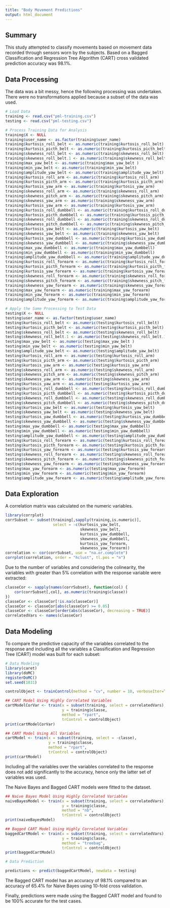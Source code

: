 ```yaml
---
title: "Body Movement Predictions"
output: html_document
---
```


## Summary
This study attempted to classify movements based on movement data recorded through sensors worn by the subjects. Based on a Bagged Classification and Regression Tree Algorithm (CART) cross validated prediction accuracy was 98.1%.

## Data Processing

The data was a bit messy, hence the following processing was undertaken. There were no transformations applied because a subset of the data was used.

```r
# Load Data
training <- read.csv("pml-training.csv")
testing <- read.csv("pml-testing.csv")

# Process Training Data for Analysis
training$X <- NULL
training$user_name <- as.factor(training$user_name)
training$kurtosis_roll_belt <- as.numeric(training$kurtosis_roll_belt)
training$kurtosis_picth_belt <- as.numeric(training$kurtosis_picth_belt)
training$skewness_roll_belt <- as.numeric(training$skewness_roll_belt)
training$skewness_roll_belt.1 <- as.numeric(training$skewness_roll_belt.1)
training$max_yaw_belt <- as.numeric(training$max_yaw_belt )
training$min_yaw_belt <- as.numeric(training$min_yaw_belt)
training$amplitude_yaw_belt <- as.numeric(training$amplitude_yaw_belt)
training$kurtosis_roll_arm <- as.numeric(training$kurtosis_roll_arm)
training$kurtosis_picth_arm <- as.numeric(training$kurtosis_picth_arm)
training$kurtosis_yaw_arm <- as.numeric(training$kurtosis_yaw_arm)
training$skewness_roll_arm <- as.numeric(training$skewness_roll_arm)
training$skewness_pitch_arm <- as.numeric(training$skewness_pitch_arm)
training$skewness_yaw_arm <- as.numeric(training$skewness_yaw_arm)
training$kurtosis_yaw_arm <- as.numeric(training$kurtosis_yaw_arm)
training$kurtosis_roll_dumbbell <- as.numeric(training$kurtosis_roll_dumbbell)
training$kurtosis_picth_dumbbell <- as.numeric(training$kurtosis_picth_dumbbell)
training$skewness_roll_dumbbell <- as.numeric(training$skewness_roll_dumbbell)
training$skewness_pitch_dumbbell <- as.numeric(training$skewness_pitch_dumbbell)
training$kurtosis_yaw_belt <- as.numeric(training$kurtosis_yaw_belt)
training$skewness_yaw_belt <- as.numeric(training$skewness_yaw_belt)
training$kurtosis_yaw_dumbbell <- as.numeric(training$kurtosis_yaw_dumbbell)
training$skewness_yaw_dumbbell <- as.numeric(training$skewness_yaw_dumbbell)
training$max_yaw_dumbbell <- as.numeric(training$max_yaw_dumbbell)
training$min_yaw_dumbbell <- as.numeric(training$min_yaw_dumbbell)
training$amplitude_yaw_dumbbell <- as.numeric(training$amplitude_yaw_dumbbell)
training$kurtosis_roll_forearm <- as.numeric(training$kurtosis_roll_forearm)
training$kurtosis_picth_forearm <- as.numeric(training$kurtosis_picth_forearm)
training$kurtosis_yaw_forearm <- as.numeric(training$kurtosis_yaw_forearm)
training$skewness_roll_forearm <- as.numeric(training$skewness_roll_forearm)
training$skewness_pitch_forearm <- as.numeric(training$skewness_pitch_forearm)
training$skewness_yaw_forearm <- as.numeric(training$skewness_yaw_forearm)
training$max_yaw_forearm <- as.numeric(training$max_yaw_forearm)
training$min_yaw_forearm <- as.numeric(training$min_yaw_forearm)
training$amplitude_yaw_forearm <- as.numeric(training$amplitude_yaw_forearm)

# Apply the Same Processing to Test Data
testing$X <- NULL
testing$user_name <- as.factor(testing$user_name)
testing$kurtosis_roll_belt <- as.numeric(testing$kurtosis_roll_belt)
testing$kurtosis_picth_belt <- as.numeric(testing$kurtosis_picth_belt)
testing$skewness_roll_belt <- as.numeric(testing$skewness_roll_belt)
testing$skewness_roll_belt.1 <- as.numeric(testing$skewness_roll_belt.1)
testing$max_yaw_belt <- as.numeric(testing$max_yaw_belt )
testing$min_yaw_belt <- as.numeric(testing$min_yaw_belt)
testing$amplitude_yaw_belt <- as.numeric(testing$amplitude_yaw_belt)
testing$kurtosis_roll_arm <- as.numeric(testing$kurtosis_roll_arm)
testing$kurtosis_picth_arm <- as.numeric(testing$kurtosis_picth_arm)
testing$kurtosis_yaw_arm <- as.numeric(testing$kurtosis_yaw_arm)
testing$skewness_roll_arm <- as.numeric(testing$skewness_roll_arm)
testing$skewness_pitch_arm <- as.numeric(testing$skewness_pitch_arm)
testing$skewness_yaw_arm <- as.numeric(testing$skewness_yaw_arm)
testing$kurtosis_yaw_arm <- as.numeric(testing$kurtosis_yaw_arm)
testing$kurtosis_roll_dumbbell <- as.numeric(testing$kurtosis_roll_dumbbell)
testing$kurtosis_picth_dumbbell <- as.numeric(testing$kurtosis_picth_dumbbell)
testing$skewness_roll_dumbbell <- as.numeric(testing$skewness_roll_dumbbell)
testing$skewness_pitch_dumbbell <- as.numeric(testing$skewness_pitch_dumbbell)
testing$kurtosis_yaw_belt <- as.numeric(testing$kurtosis_yaw_belt)
testing$skewness_yaw_belt <- as.numeric(testing$skewness_yaw_belt)
testing$kurtosis_yaw_dumbbell <- as.numeric(testing$kurtosis_yaw_dumbbell)
testing$skewness_yaw_dumbbell <- as.numeric(testing$skewness_yaw_dumbbell)
testing$max_yaw_dumbbell <- as.numeric(testing$max_yaw_dumbbell)
testing$min_yaw_dumbbell <- as.numeric(testing$min_yaw_dumbbell)
testing$amplitude_yaw_dumbbell <- as.numeric(testing$amplitude_yaw_dumbbell)
testing$kurtosis_roll_forearm <- as.numeric(testing$kurtosis_roll_forearm)
testing$kurtosis_picth_forearm <- as.numeric(testing$kurtosis_picth_forearm)
testing$kurtosis_yaw_forearm <- as.numeric(testing$kurtosis_yaw_forearm)
testing$skewness_roll_forearm <- as.numeric(testing$skewness_roll_forearm)
testing$skewness_pitch_forearm <- as.numeric(testing$skewness_pitch_forearm)
testing$skewness_yaw_forearm <- as.numeric(testing$skewness_yaw_forearm)
testing$max_yaw_forearm <- as.numeric(testing$max_yaw_forearm)
testing$min_yaw_forearm <- as.numeric(testing$min_yaw_forearm)
testing$amplitude_yaw_forearm <- as.numeric(testing$amplitude_yaw_forearm)
```

## Data Exploration

A correlation matrix was calculated on the numeric variables.

```r
library(corrplot)
corrSubset <- subset(training[,sapply(training,is.numeric)], 
                     select = -c(kurtosis_yaw_belt, 
                                 skewness_yaw_belt, 
                                 kurtosis_yaw_dumbbell, 
                                 skewness_yaw_dumbbell, 
                                 kurtosis_yaw_forearm, 
                                 skewness_yaw_forearm))
correlation <- cor(corrSubset, use = "na.or.complete")
corrplot(correlation, order = "hclust", tl.pos = "n")
```

Due to the number of variables and considering the colinearity, the variables with greater than 5% correlation with the response variable were extracted:

```r
classeCor <- sapply(names(corrSubset), function(col) {
    cor(corrSubset[,col], as.numeric(training$classe))
})
classeCor <- classeCor[!is.na(classeCor)]
classeCor <- classeCor[abs(classeCor) >= 0.05]
classeCor <- classeCor[order(abs(classeCor), decreasing = TRUE)]
correlatedVars <- names(classeCor)
```

## Data Modeling

To compare the predictive capacity of the variables correlated to the response and including all the variables a Classification and Regression Tree (CART) model was built for each subset:

```r
# Data Modeling
library(caret)
library(doMC)
registerDoMC()
set.seed(1031)

controlObject <- trainControl(method = "cv", number = 10, verboseIter=TRUE)

## CART Model Using Highly Correlated Variables
cartModelCorVar <- train(x = subset(training, select = correlatedVars),
                         y = training$classe,
                         method = "rpart",
                         trControl = controlObject)
print(cartModelCorVar)

## CART Model Using All Variables
cartModel <- train(x = subset(training, select = -classe),
                   y = training$classe,
                   method = "rpart",
                   trControl = controlObject)
print(cartModel)
```

Including all the variables over the variables correlated to the response does not add significantly to the accuracy, hence only the latter set of variables was used.

The Naive Bayes and Bagged CART models were fitted to the dataset.

```r
## Naive Bayes Model Using Highly Correlated Variables
naiveBayesModel <- train(x = subset(training, select = correlatedVars),
                         y = training$classe,
                         method = "nb",
                         trControl = controlObject)
print(naiveBayesModel)

## Bagged CART Model Using Highly Correlated Variables
baggedCartModel <- train(x = subset(training, select = correlatedVars),
                         y = training$classe,
                         method = "treebag",
                         trControl = controlObject)
print(baggedCartModel)

# Data Prediction

predictions <- predict(baggedCartModel, newdata = testing)
```

The Bagged CART model has an accuracy of 98.1% compared to an accuracy of 65.4% for Naive Bayes using 10-fold cross validation.  

Finally, predictions were made using the Bagged CART model and found to be 100% accurate for the test cases.